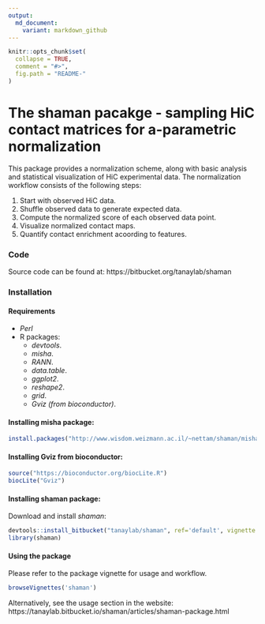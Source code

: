 ```yaml
---
output:
  md_document:
    variant: markdown_github
---
```


<!-- README.md is generated from README.Rmd. Please edit that file -->

```r
knitr::opts_chunk$set(
  collapse = TRUE,
  comment = "#>",
  fig.path = "README-"
)
```

# The shaman pacakge - sampling HiC contact matrices for a-parametric normalization#

This package provides a normalization scheme, along with basic analysis and statistical visualization of HiC experimental data. The normalization workflow consists of the following steps:

1. Start with observed HiC data.
1. Shuffle observed data to generate expected data.
1. Compute the normalized score of each observed data point.
1. Visualize normalized contact maps.
1. Quantify contact enrichment acoording to features.


### Code
Source code can be found at: 
https://bitbucket.org/tanaylab/shaman

### Installation 
#### Requirements 
- _Perl_
- R packages:
    * _devtools_.
    * _misha_.
    * _RANN_.
    * _data.table_.
    * _ggplot2_.
    * _reshape2_.
    * _grid_.
    * _Gviz (from bioconductor)_.

#### Installing misha package:
```r
install.packages("http://www.wisdom.weizmann.ac.il/~nettam/shaman/misha_3.4.3.tar.gz", repos=NULL) # Download and install misha package
```

#### Installing Gviz from bioconductor:
```r
source("https://bioconductor.org/biocLite.R")
biocLite("Gviz")
```

#### Installing shaman package:
Download and install *shaman*: 
```r
devtools::install_bitbucket("tanaylab/shaman", ref='default', vignette = TRUE)
library(shaman)
```

#### Using the package
Please refer to the package vignette for usage and workflow.
```r
browseVignettes('shaman') 
```


Alternatively, see the usage section in the website: 
https://tanaylab.bitbucket.io/shaman/articles/shaman-package.html
